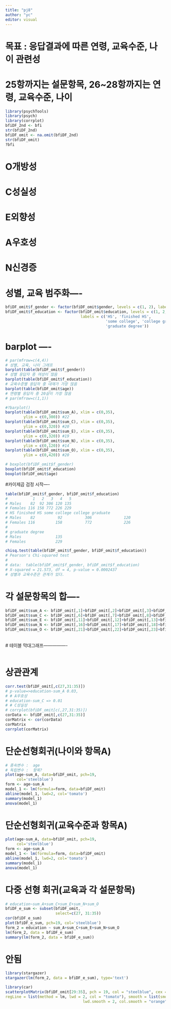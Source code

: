 ```yaml
---
title: "pj8"
author: "yc"
editor: visual
---
```


# 목표 : 응답결과에 따른 연령, 교육수준, 나이 관련성

# 25항까지는 설문항목, 26\~28항까지는 연령, 교육수준, 나이

```r
library(psychTools)
library(psych)
library(corrplot)
bfiDF_2nd <- bfi
str(bfiDF_2nd)
bfiDF_omit <- na.omit(bfiDF_2nd)
str(bfiDF_omit)
?bfi
```

# O개방성
# C성실성
# E외향성
# A우호성
# N신경증

# 성별, 교육 범주화----

```r
bfiDF_omit$f_gender <- factor(bfiDF_omit$gender, levels = c(1, 2), labels = c('Males', 'Females'))
bfiDF_omit$f_education <- factor(bfiDF_omit$education, levels = c(1, 2, 3, 4, 5),
                                 labels = c('HS', 'finished HS',
                                            'some college', 'college graduate',
                                            'graduate degree'))

```

# barplot ----

```r
# par(mfrow=c(4,4))
# 성별, 교육, 나이 그래프
barplot(table(bfiDF_omit$f_gender))
# 성별 응답자 중 여성이 많음
barplot(table(bfiDF_omit$f_education))
# 교육수준별 응답자 중 대재가 가장 많음
barplot(table(bfiDF_omit$age))
# 연령별 응답자 중 20살이 가장 많음
# par(mfrow=c(1,1))
```

```r
#?barplot()
barplot(table(bfiDF_omit$sum_A), xlim = c(0,35),
        ylim = c(0,300)) #22
barplot(table(bfiDF_omit$sum_C), xlim = c(0,35),
        ylim = c(0,320)) #20
barplot(table(bfiDF_omit$sum_E), xlim = c(0,35),
        ylim = c(0,320)) #19
barplot(table(bfiDF_omit$sum_N), xlim = c(0,35),
        ylim = c(0,120)) #14
barplot(table(bfiDF_omit$sum_O), xlim = c(0,35),
        ylim = c(0,420)) #20
```


```r
# boxplot(bfiDF_omit$f_gender)
boxplot(bfiDF_omit$f_education)
boxplot(bfiDF_omit$age)
```

#카이제곱 검정 시작----

```r
table(bfiDF_omit$f_gender, bfiDF_omit$f_education)
#           1   2   3   4   5
# Males    82  92 306 120 135
# Females 116 158 772 226 229
# HS finished HS some college college graduate
# Males    82          92          306              120
# Females 116         158          772              226
# 
# graduate degree
# Males               135
# Females             229

chisq.test(table(bfiDF_omit$f_gender, bfiDF_omit$f_education))
# Pearson's Chi-squared test
# 
# data:  table(bfiDF_omit$f_gender, bfiDF_omit$f_education)
# X-squared = 21.573, df = 4, p-value = 0.0002437
# 성별과 교육수준은 관계가 있다.

```

# 각 설문항목의 합----

```r
bfiDF_omit$sum_A <- bfiDF_omit[,1]+bfiDF_omit[,2]+bfiDF_omit[,3]+bfiDF_omit[,4]+bfiDF_omit[,5]
bfiDF_omit$sum_C <- bfiDF_omit[,6]+bfiDF_omit[,7]+bfiDF_omit[,8]+bfiDF_omit[,9]+bfiDF_omit[,10]
bfiDF_omit$sum_E <- bfiDF_omit[,11]+bfiDF_omit[,12]+bfiDF_omit[,13]+bfiDF_omit[,14]+bfiDF_omit[,15]
bfiDF_omit$sum_N <- bfiDF_omit[,16]+bfiDF_omit[,17]+bfiDF_omit[,18]+bfiDF_omit[,19]+bfiDF_omit[,20]
bfiDF_omit$sum_O <- bfiDF_omit[,21]+bfiDF_omit[,22]+bfiDF_omit[,23]+bfiDF_omit[,24]+bfiDF_omit[,25]

```

\
# 테이블 막대그래프----------------

```r

```

# 상관관계

```r
corr.test(bfiDF_omit[,c(27,31:35)])
# p-value=>education-sum_A 0.03,
# # A우호성
# education-sum_C => 0.01
# # C성실성
# corrplot(bfiDF_omit[c(,27,31:35)])
corData <- bfiDF_omit[,c(27,31:35)]
corMatrix <- cor(corData)
corMatrix
corrplot(corMatrix)
```

# 단순선형회귀(나이와 항목A)

```r
# 종속변수 :  age
# 독립변수 :  항목?
plot(age~sum_A, data=bfiDF_omit, pch=19,
     col='steelblue')
form <- age~sum_A
model_1 <- lm(formula=form, data=bfiDF_omit)
abline(model_1, lwd=2, col='tomato')
summary(model_1)
anova(model_1)
```

# 단순선형회귀(교육수준과 항목A)

```r
plot(age~sum_A, data=bfiDF_omit, pch=19,
     col='steelblue')
form <- age~sum_A
model_1 <- lm(formula=form, data=bfiDF_omit)
abline(model_1, lwd=2, col='tomato')
summary(model_1)
anova(model_1)
```


# 다중 선형 회귀(교육과 각 설문항목)

```r
# education~sum_A+sum_C+sum_E+sum_N+sum_O
bfiDF_e_sum <- subset(bfiDF_omit,
                      select=c(27, 31:35))
cor(bfiDF_e_sum)
plot(bfiDF_e_sum, pch=19, col='steelblue')
form_2 = education ~ sum_A+sum_C+sum_E+sum_N+sum_O
lm(form_2, data = bfiDF_e_sum)
summary(lm(form_2, data = bfiDF_e_sum))
```

# 안됨
```r
library(stargazer)
stargazer(lm(form_2, data = bfiDF_e_sum), type='text')
```

```r
library(car)
scatterplotMatrix(bfiDF_omit[29:35], pch = 19, col = "steelblue", cex = 1.2,
regLine = list(method = lm, lwd = 2, col = "tomato"), smooth = list(smoother = loessLine, spread = FALSE,
                                  lwd.smooth = 2, col.smooth = "orange"))
```

```r

```

